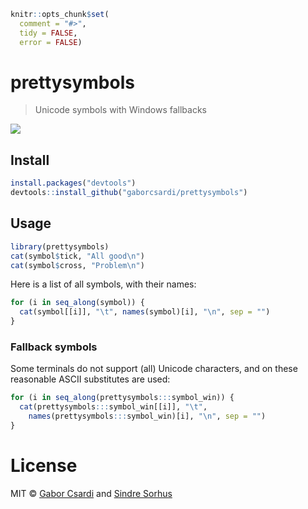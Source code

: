 
```r
knitr::opts_chunk$set(
  comment = "#>",
  tidy = FALSE,
  error = FALSE)
```


# prettysymbols

> Unicode symbols with Windows fallbacks

![](screenshot.png)

## Install

```r
install.packages("devtools")
devtools::install_github("gaborcsardi/prettysymbols")
```

## Usage

```r
library(prettysymbols)
cat(symbol$tick, "All good\n")
cat(symbol$cross, "Problem\n")
```

Here is a list of all symbols, with their names:

```r
for (i in seq_along(symbol)) {
  cat(symbol[[i]], "\t", names(symbol)[i], "\n", sep = "")
}
```

### Fallback symbols

Some terminals do not support (all) Unicode characters, and on these reasonable
ASCII substitutes are used:

```r
for (i in seq_along(prettysymbols:::symbol_win)) {
  cat(prettysymbols:::symbol_win[[i]], "\t",
    names(prettysymbols:::symbol_win)[i], "\n", sep = "")
}
```

# License

MIT © [Gabor Csardi](http://gaborcsardi.org) and [Sindre Sorhus](http://sindresorhus.com)
